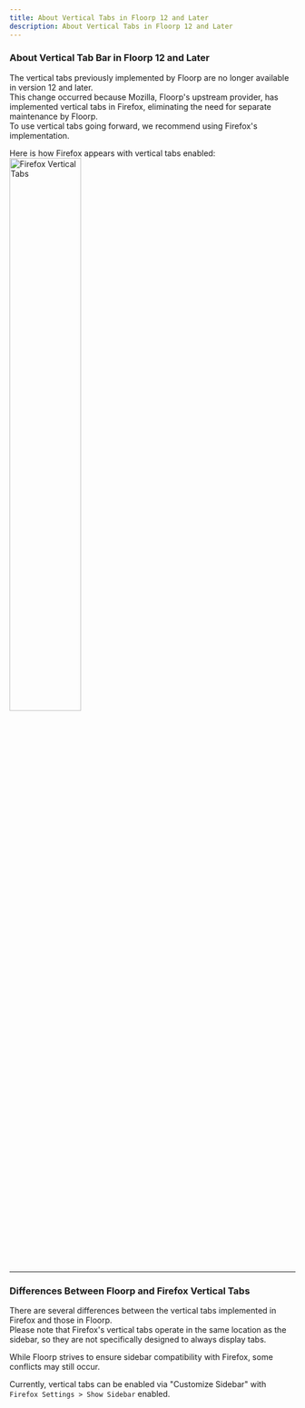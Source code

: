 ```yaml
---
title: About Vertical Tabs in Floorp 12 and Later
description: About Vertical Tabs in Floorp 12 and Later
---
```



### About Vertical Tab Bar in Floorp 12 and Later

The vertical tabs previously implemented by Floorp are no longer available in version 12 and later.\
This change occurred because Mozilla, Floorp's upstream provider, has implemented vertical tabs in Firefox, eliminating the need for separate maintenance by Floorp.\
To use vertical tabs going forward, we recommend using Firefox's implementation.

Here is how Firefox appears with vertical tabs enabled:
<img src={VerticalTab} width="50%" alt="Firefox Vertical Tabs"/>

<hr />

### Differences Between Floorp and Firefox Vertical Tabs

There are several differences between the vertical tabs implemented in Firefox and those in Floorp.\
Please note that Firefox's vertical tabs operate in the same location as the sidebar, so they are not specifically designed to always display tabs.

While Floorp strives to ensure sidebar compatibility with Firefox, some conflicts may still occur.

Currently, vertical tabs can be enabled via "Customize Sidebar" with `Firefox Settings > Show Sidebar` enabled.

<Support />
